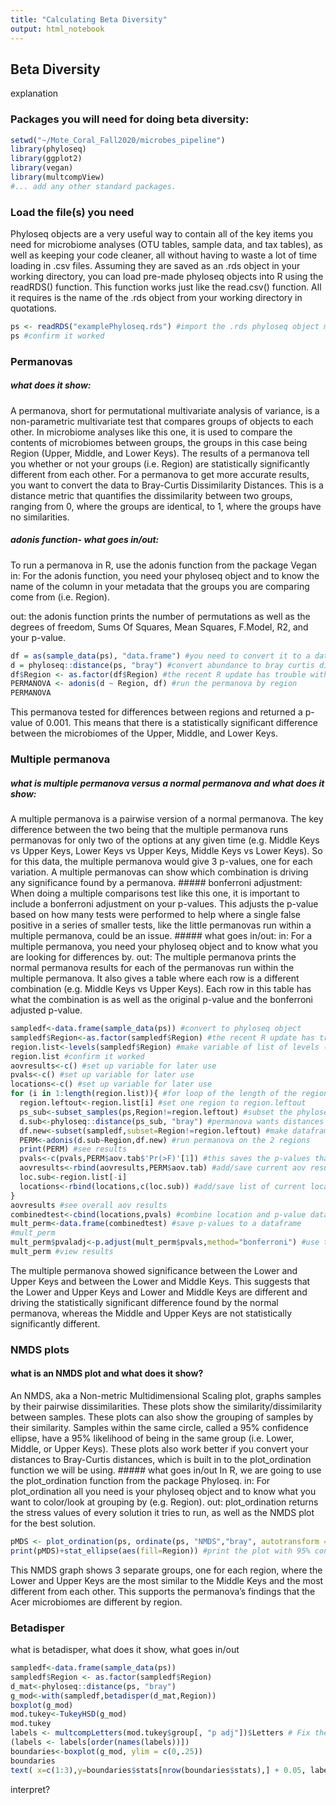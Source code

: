 ```yaml
---
title: "Calculating Beta Diversity"
output: html_notebook
---
```


## Beta Diversity

explanation


### Packages you will need for doing beta diversity:
```r
setwd("~/Mote_Coral_Fall2020/microbes_pipeline")
library(phyloseq)
library(ggplot2)
library(vegan)
library(multcompView)
#... add any other standard packages.
```

### Load the file(s) you need
Phyloseq objects are a very useful way to contain all of the key items you need for microbiome analyses (OTU tables, sample data, and tax tables), as well as keeping your code cleaner, all without having to waste a lot of time loading in .csv files. Assuming they are saved as an .rds object in your working directory, you can load pre-made phyloseq objects into R using the readRDS() function. This function works just like the read.csv() function. All it requires is the name of the .rds object from your working directory in quotations.
```r
ps <- readRDS("examplePhyloseq.rds") #import the .rds phyloseq object made in the intro to phyloseq notebook
ps #confirm it worked
```


### Permanovas
##### what does it show:
A permanova, short for permutational multivariate analysis of variance, is a non-parametric multivariate test that compares groups of objects to each other. In microbiome analyses like this one, it is used to compare the contents of microbiomes between groups, the groups in this case being Region (Upper, Middle, and Lower Keys). The results of a permanova tell you whether or not your groups (i.e. Region) are statistically significantly different from each other. For a permanova to get more accurate results, you want to convert the data to Bray-Curtis Dissimilarity Distances. This is a distance metric that quantifies the dissimilarity between two groups, ranging from 0, where the groups are identical, to 1, where the groups have no similarities. 

##### adonis function- what goes in/out:
To run a permanova in R, use the adonis function from the package Vegan
in: For the adonis function, you need your phyloseq object and to know the name of the column in your metadata that the groups you are comparing come from (i.e. Region).

out: the adonis function prints the number of permutations as well as the degrees of freedom, Sums Of Squares, Mean Squares, F.Model, R2, and your p-value.
```r
df = as(sample_data(ps), "data.frame") #you need to convert it to a dataframe first
d = phyloseq::distance(ps, "bray") #convert abundance to bray curtis distances
df$Region <- as.factor(df$Region) #the recent R update has trouble with assigning proper formats to variables so this sets it as a factor (the proper format)
PERMANOVA <- adonis(d ~ Region, df) #run the permanova by region
PERMANOVA
```
This permanova tested for differences between regions and returned a p-value of 0.001. This means that there is a statistically significant difference between the microbiomes of the Upper, Middle, and Lower Keys.

### Multiple permanova
##### what is multiple permanova versus a normal permanova and what does it show: 
A multiple permanova is a pairwise version of a normal permanova. The key difference between the two being that the multiple permanova runs permanovas for only two of the options at any given time (e.g. Middle Keys vs Upper Keys, Lower Keys vs Upper Keys, Middle Keys vs Lower Keys). So for this data, the multiple permanova would give 3 p-values, one for each variation. A multiple permanovas can show which combination is driving any significance found by a permanova.
##### bonferroni adjustment:
When doing a multiple comparisons test like this one, it is important to include a bonferroni adjustment on your p-values. This adjusts the p-value based on how many tests were performed to help where a single false positive in a series of smaller tests, like the little permanovas run within a multiple permanova, could be an issue.
##### what goes in/out:
in: For a multiple permanova, you need your phyloseq object and to know what you are looking for differences by.
out: The multiple permanova prints the normal permanova results for each of the permanovas run within the multiple permanova. It also gives a table where each row is a different combination (e.g. Middle Keys vs Upper Keys). Each row in this table has what the combination is as well as the original p-value and the bonferroni adjusted p-value.
```r
sampledf<-data.frame(sample_data(ps)) #convert to phyloseq object
sampledf$Region<-as.factor(sampledf$Region) #the recent R update has trouble with assigning proper formats to variables so this sets it as a factor (the proper format)
region.list<-levels(sampledf$Region) #make variable of list of levels (aka types) of region
region.list #confirm it worked
aovresults<-c() #set up variable for later use
pvals<-c() #set up variable for later use
locations<-c() #set up variable for later use
for (i in 1:length(region.list)){ #for loop of the length of the region list, in this case 3
  region.leftout<-region.list[i] #set one region to region.leftout
  ps_sub<-subset_samples(ps,Region!=region.leftout) #subset the phyloseq object so it includes 2 of the three regions (aka all but the region.leftout)
  d.sub<-phyloseq::distance(ps_sub, "bray") #permanova wants distances in bray curtis, convert to bray curtis
  df.new<-subset(sampledf,subset=Region!=region.leftout) #make dataframe of sample data for only the 2 included regions
  PERM<-adonis(d.sub~Region,df.new) #run permanova on the 2 regions
  print(PERM) #see results
  pvals<-c(pvals,PERM$aov.tab$'Pr(>F)'[1]) #this saves the p-values that were outputted. to confirm what this data calls its p-values, run a permanova and save the output to do str(output) to see what it call's the p-values that it outputs.
  aovresults<-rbind(aovresults,PERM$aov.tab) #add/save current aov results
  loc.sub<-region.list[-i]
  locations<-rbind(locations,c(loc.sub)) #add/save list of current locations used
}
aovresults #see overall aov results
combinedtest<-cbind(locations,pvals) #combine location and p-value data
mult_perm<-data.frame(combinedtest) #save p-values to a dataframe
#mult_perm
mult_perm$pvaladj<-p.adjust(mult_perm$pvals,method="bonferroni") #use the bonferroni adjustment on the p-values and save it
mult_perm #view results
```
The multiple permanova showed significance between the Lower and Upper Keys and between the Lower and Middle Keys. This suggests that the Lower and Upper Keys and Lower and Middle Keys are different and driving the statistically significant difference found by the normal permanova, whereas the Middle and Upper Keys are not statistically significantly different.

### NMDS plots
#### what is an NMDS plot and what does it show?
An NMDS, aka a Non-metric Multidimensional Scaling plot, graphs samples by their pairwise dissimilarities. These plots show the similarity/dissimilarity between samples. These plots can also show the grouping of samples by their similarity. Samples within the same circle, called a 95% confidence ellipse, have a 95% likelihood of being in the same group (i.e. Lower, Middle, or Upper Keys). These plots also work better if you convert your distances to Bray-Curtis distances, which is built in to the plot_ordination function we will be using.
##### what goes in/out
In R, we are going to use the plot_ordination function from the package Phyloseq. 
in: For plot_ordination all you need is your phyloseq object and to know what you want to color/look at grouping by (e.g. Region).
out: plot_ordination returns the stress values of every solution it tries to run, as well as the NMDS plot for the best solution.
```r
pMDS <- plot_ordination(ps, ordinate(ps, "NMDS","bray", autotransform = FALSE, parallel = 48, trymax = 10^4, maxit = 10^4), color = "Region") +  scale_colour_manual(values=c("Lower Keys" = "red", "Middle Keys" = "green", "Upper Keys" = "blue"))   + geom_point(size=2) + theme_set(theme_bw()) #the only things to adjust for other datasets here is the color = "Region" and the scale_color_manual(). you could also leave them out and R will not color or just leave out the scale_color_manual() and R will choose the colors
print(pMDS)+stat_ellipse(aes(fill=Region)) #print the plot with 95% confidence ellipses
```
This NMDS graph shows 3 separate groups, one for each region, where the Lower and Upper Keys are the most similar to the Middle Keys and the most different from each other. This supports the permanova's findings that the Acer microbiomes are different by region.

### Betadisper
what is betadisper, what does it show, what goes in/out
```r
sampledf<-data.frame(sample_data(ps))
sampledf$Region <- as.factor(sampledf$Region)
d_mat<-phyloseq::distance(ps, "bray")
g_mod<-with(sampledf,betadisper(d_mat,Region))
boxplot(g_mod)
mod.tukey<-TukeyHSD(g_mod)
mod.tukey
labels <- multcompLetters(mod.tukey$group[, "p adj"])$Letters # Fix the order of the labels
(labels <- labels[order(names(labels))])
boundaries<-boxplot(g_mod, ylim = c(0,.25))
boundaries 
text( x=c(1:3),y=boundaries$stats[nrow(boundaries$stats),] + 0.05, labels,col="red")
```
interpret?
